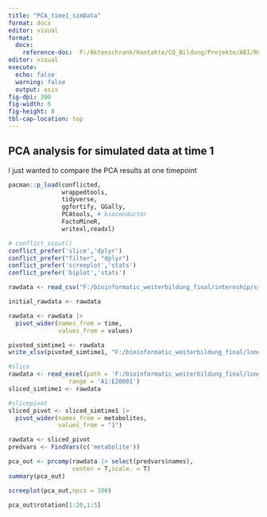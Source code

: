 ```yaml
---
title: "PCA_time1_simData"
format: docx
editor: visual
format: 
  docx:
    reference-doc:  F:/Aktenschrank/Kontakte/CQ_Bildung/Projekte/ABI/RClass2023/RScripts/quarto_template.docx
editor: visual
execute: 
  echo: false
  warning: false
  output: asis
fig-dpi: 300
fig-width: 6
fig-height: 8
tbl-cap-location: top
---
```


## PCA analysis for simulated data at time 1

I just wanted to compare the PCA results at one timepoint

```r
pacman::p_load(conflicted,
               wrappedtools,
               tidyverse,
               ggfortify, GGally,
               PCAtools, # bioconductor
               FactoMineR,
               writexl,readxl)

# conflict_scout()
conflict_prefer('slice','dplyr')
conflict_prefer("filter", "dplyr")
conflict_prefer('screeplot','stats')
conflict_prefer('biplot','stats')
```

```r

rawdata <- read_csv("F:/bioinformatic_weiterbildung_final/internship/stage_2/simulated_data/example_data.csv")

initial_rawdata <- rawdata

rawdata <- rawdata |>
  pivot_wider(names_from = time,
              values_from = values)

pivoted_simtime1 <- rawdata
write_xlsx(pivoted_simtime1, "F:/bioinformatic_weiterbildung_final/longitudinalOmics/Rscripts/pivoted_simtime1.xlsx")

#slice
rawdata <- read_excel(path = 'F:/bioinformatic_weiterbildung_final/longitudinalOmics/Rscripts/pivoted_simtime1.xlsx',
                 range = 'A1:E20001')
sliced_simtime1 <- rawdata

#slicepivot
sliced_pivot <- sliced_simtime1 |>
  pivot_wider(names_from = metabolites,
              values_from = "1")

rawdata <- sliced_pivot
predvars <- FindVars(c('metabolite'))

```

```r
pca_out <- prcomp(rawdata |> select(predvars$names),
                  center = T,scale. = T)
summary(pca_out)

screeplot(pca_out,npcs = 100)

pca_out$rotation[1:20,1:5]

```
